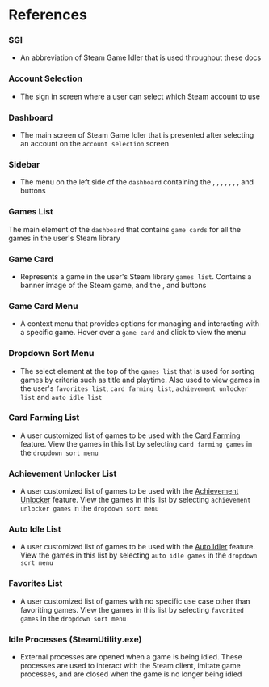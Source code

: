 
# References

### SGI

- An abbreviation of Steam Game Idler that is used throughout these docs

### Account Selection

- The sign in screen where a user can select which Steam account to use

### Dashboard

- The main screen of Steam Game Idler that is presented after selecting an account on the `account selection` screen

### Sidebar

- The  menu on the left side of the `dashboard` containing the <Icon type='game' />, <Icon type='play' />, <Icon type='cards' />, <Icon type='award' />, <Icon type='hourglass' />, <Icon type='heart' />, <Icon type='gift' />, <Icon type='cog' /> and <Icon type='signout' /> buttons

### Games List

The main element of the `dashboard` that contains `game cards` for all the games in the user's Steam library

### Game Card

- Represents a game in the user's Steam library `games list`. Contains a banner image of the Steam game, and the <Icon type='playalt' />, <Icon type='award' /> and <Icon type='dots' /> buttons

### Game Card Menu

- A context menu that provides options for managing and interacting with a specific game. Hover over a `game card` and click <Icon type='dots' /> to view the menu

### Dropdown Sort Menu

- The select element at the top of the `games list` that is used for sorting games by criteria such as title and playtime. Also used to view games in the user's `favorites list`, `card farming list`, `achievement unlocker list` and `auto idle list`

### Card Farming List

- A user customized list of games to be used with the [Card Farming](/features/card-farming) feature. View the games in this list by selecting `card farming games` in the `dropdown sort menu`

### Achievement Unlocker List

- A user customized list of games to be used with the [Achievement Unlocker](/features/achievement-unlocker) feature. View the games in this list by selecting `achievement unlocker games` in the `dropdown sort menu`

### Auto Idle List

- A user customized list of games to be used with the [Auto Idler](/features/auto-idler) feature. View the games in this list by selecting `auto idle games` in the `dropdown sort menu`

### Favorites List

- A user customized list of games with no specific use case other than favoriting games. View the games in this list by selecting `favorited games` in the `dropdown sort menu`

### Idle Processes (SteamUtility.exe)

- External processes are opened when a game is being idled. These processes are used to interact with the Steam client, imitate game processes, and are closed when the game is no longer being idled
